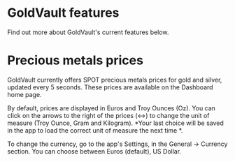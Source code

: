 # GoldVault features

Find out more about GoldVault's current features below.

# Precious metals prices

GoldVault currently offers SPOT precious metals prices for gold and silver, updated every 5 seconds. These prices are available on the Dashboard home page.

By default, prices are displayed in Euros and Troy Ounces (Oz). You can click on the arrows to the right of the prices (↔) to change the unit of measure (Troy Ounce, Gram and Kilogram). *Your last choice will be saved in the app to load the correct unit of measure the next time *.

To change the currency, go to the app's Settings, in the General → Currency section. You can choose between Euros (default), US Dollar.


